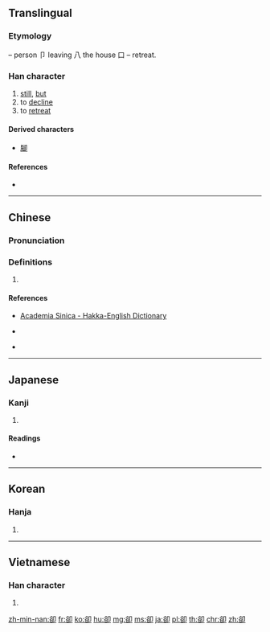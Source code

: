 {{also|却}}
==Translingual==

===Etymology===
{{Han compound|谷|卩|ls=ic}} – person 卩 leaving 八 the house 口 – retreat.

===Han character===
{{Han char|rn=26|rad=卩|as=07|sn=9|four=87620|canj=CRSL|ids=⿰谷卩}}

# [[still]], [[but]]
# to [[decline]]
# to [[retreat]]

====Derived characters====
* [[腳]]

====References====
* {{Han ref|kx=0159.280|dkj=02867|dj=0365.110|hdz=10317.020|uh=537B|ud=21371|bh=AB6F|bd=43887}}

----

==Chinese==
{{zh-forms|s=却}}

===Pronunciation===
{{zh-pron
|m=què
|c=koek3
|h=pfs=khiok;hpy=kiog5
|mn=khiok
|w=
|mc=y
|oc=y
|ma=Zh-què.ogg
|cat=adv,v
}}

===Definitions===
{{zh-hanzi}}

# {{rfdef|lang=zh}}

====References====
* {{qualifier|Hakka}} [http://minhakka.ling.sinica.edu.tw/bkg/hakyin/ Academia Sinica - Hakka-English Dictionary]
* {{qualifier|Hakka}} {{R:hak:Lau 1997}}
* {{qualifier|Min Nan}} {{thcwd|4718}}

----

==Japanese==

===Kanji===
{{ja-kanji|grade=|rs=卩07}}

# {{alternative form of|却|lang=ja}}

====Readings====
* {{ja-readings|on=[[きゃく]] (kyaku)|kun=[[しりぞく]] (shirizoku), [[しりぞける]] (shirizokeru), [[かえって]] (kaette)}}

----

==Korean==

===Hanja===
{{ko-hanja|hangeul=각|rv=gak|mr=kak}}

# {{defn|lang=ko|sort=卩07}}

----

==Vietnamese==

===Han character===
{{vi-hantu|[[khước]]|rs=卩07}}

# {{defn|lang=vi|sort=卩07}}

[[zh-min-nan:卻]]
[[fr:卻]]
[[ko:卻]]
[[hu:卻]]
[[mg:卻]]
[[ms:卻]]
[[ja:卻]]
[[pl:卻]]
[[th:卻]]
[[chr:卻]]
[[zh:卻]]